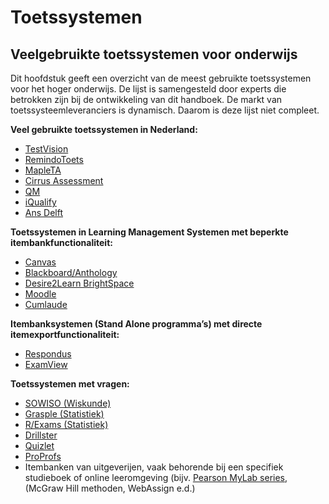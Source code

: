 # Toetssystemen

## Veelgebruikte toetssystemen voor onderwijs

Dit hoofdstuk geeft een overzicht van de meest gebruikte toetssystemen voor het hoger onderwijs. De lijst is samengesteld door experts die betrokken zijn bij de ontwikkeling van dit handboek. De markt van toetssysteemleveranciers is dynamisch. Daarom is deze lijst niet compleet.

::: tip
**Veel gebruikte toetssystemen in Nederland:**

-   [TestVision](http://www.testvision.nl)
-   [RemindoToets](https://www.paragin.nl/remindotoets/)
-   [MapleTA](https://www.maplesoft.com/products/mapleta/)
-   [Cirrus Assessment](http://www.cirrusassessment.com/)
-   [QM](http://www.questionmark.com)
-   [iQualify](https://www.iqualify.com)
-   [Ans Delft](https://www.ans.app)

**Toetssystemen in Learning Management Systemen met beperkte itembankfunctionaliteit:**

-   [Canvas](https://www.instructure.com/nl/canvas)
-   [Blackboard/Anthology](https://www.anthology.com/en-emea)
-   [Desire2Learn BrightSpace](https://www.d2l.com/nl/)
-   [Moodle](https://moodle.com/)
-   [Cumlaude](https://www.cumlaudelearning.com/)

**Itembanksystemen (Stand Alone programma's) met directe itemexportfunctionaliteit:**

-   [Respondus](https://www.respondus.com/)
-   [ExamView](https://www.turningtechnologies.com/examview)

**Toetssystemen met vragen:**

-   [SOWISO (Wiskunde)](https://sowiso.nl/nl/)
-   [Grasple (Statistiek)](https://www.grasple.com/)
-   [R/Exams (Statistiek)](http://www.r-exams.org/)
-   [Drillster](https://www.drillster.com/info/)
-   [Quizlet](https://quizlet.com/)
-   [ProProfs](https://www.proprofs.com/)
-   Itembanken van uitgeverijen, vaak behorende bij een specifiek studieboek of online leeromgeving (bijv. [Pearson MyLab series](https://mlm.pearson.com/), (McGraw Hill methoden, WebAssign e.d.)
:::
